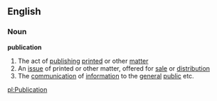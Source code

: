 ==English==
===Noun===
'''publication'''
#The act of [[publishing]] [[printed]] or other [[matter]]
#An [[issue]] of printed or other matter, offered for [[sale]] or [[distribution]]
#The [[communication]] of [[information]] to the [[general]] [[public]] etc.

[[pl:Publication]]